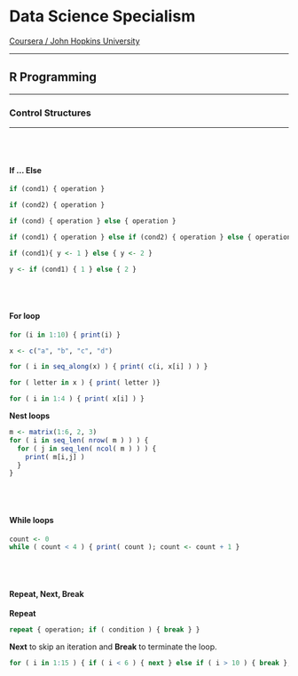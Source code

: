 # Data Science Specialism
[Coursera / John Hopkins University](https://www.coursera.org/learn/r-programming)

---

## **R Programming**

---

### Control Structures

---

<br><br>

#### If ... Else

```R
if (cond1) { operation }

if (cond2) { operation }

if (cond) { operation } else { operation }

if (cond1) { operation } else if (cond2) { operation } else { operation}

if (cond1){ y <- 1 } else { y <- 2 }

y <- if (cond1) { 1 } else { 2 }
```

<br><br>

#### For loop

```r
for (i in 1:10) { print(i) }

x <- c("a", "b", "c", "d")

for ( i in seq_along(x) ) { print( c(i, x[i] ) ) }

for ( letter in x ) { print( letter )}

for ( i in 1:4 ) { print( x[i] ) }
```

**Nest loops**
```r
m <- matrix(1:6, 2, 3)
for ( i in seq_len( nrow( m ) ) ) {
  for ( j in seq_len( ncol( m ) ) ) {
    print( m[i,j] )
  }
}
```

<br><br>

#### While loops
```r
count <- 0
while ( count < 4 ) { print( count ); count <- count + 1 }
```

<br><br>

#### Repeat, Next, Break

**Repeat**
```R
repeat { operation; if ( condition ) { break } }
```

**Next** to skip an iteration and **Break** to terminate the loop.
```r
for ( i in 1:15 ) { if ( i < 6 ) { next } else if ( i > 10 ) { break }; print( i ) }
```
